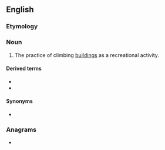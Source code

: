==English==
{{wikipedia}}

===Etymology===
{{blend|building|bouldering|lang=en}}

===Noun===
{{en-noun|-}}

# The practice of climbing [[building]]s as a recreational activity.

====Derived terms====
* {{l|en|builderer}}
* {{l|en|builder||to climb buildings}}

====Synonyms====
* {{l|en|rooftopping}}

===Anagrams===
* {{anagrams|en|rebuilding}}